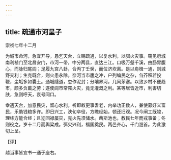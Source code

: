 ```yaml
---
---
---
```

title: 疏通市河呈子
---



崇祯七年十二月





为城市命河，急宜开导，恳乞天台，立赐疏通，以复水利，以弭火灾事。窃见府城南利植门至北昌安门，市河一带，中分两县，直达三江。口吸万壑千溪，由肠胃腹心，而脉归尾闾；足履九宫八卦，合丙丁壬癸，而位济坎离。是以舟楫一通，则城野交利；生克既合，则火患永除。奈河当市廛之冲，户列编民之杂，刍芥积若投鞭，尘垢多如囊土。通城隧道，忽作泥封；分壤界河，几同茅塞。以致乡村不便趋市，颇多负戴之劳；遂使闾市常罹火灾，竟无灌溉之利。某等居皆近市，利害切肤，急则呼天，哀号同口。

幸遇天台，加意民灾，留心水利。祈即敕更事耆老，内举功正数人，兼使募好义富民，乐助钱粮多许。即日兴工，浃旬卒役，方瞻经始，顿还旧观。况今闸工既竣，理纬方能合经；且迩回禄屡灾，克火先须储水。凿斯池也，教民七年而戎事备；冬则役之，岁十二月而舆梁成。弭灾兴利，福国奠民。两邑齐心，千门翘首。为此激切上呈。

【评】

越当事皆宜书一通于座右。